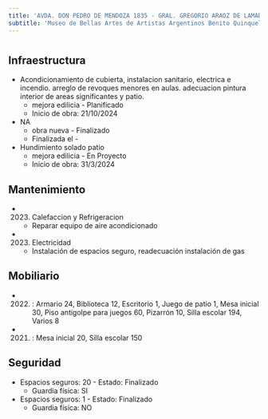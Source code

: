 ```yaml
---
title: 'AVDA. DON PEDRO DE MENDOZA 1835 - GRAL. GREGORIO ARAOZ DE LAMADRID 648'
subtitle: 'Museo de Bellas Artes de Artistas Argentinos Benito Quinquela Martin - EPC N° 09 BENITO QUINQUELA MARTIN - CENS N° 32 - CENOF CENTRO MUSEO QUINQUELA MARTIN - JII N° 01/04° BENITO QUINQUELA MARTIN'
---
```


#
## Infraestructura

* Acondicionamiento  de cubierta, instalacion sanitario, electrica e incendio. arreglo de revoques menores en aulas.  adecuacion pintura interior de areas significantes  y patio. 
    + mejora edilicia - Planificado 
    + Inicio de obra: 21/10/2024 


* NA 
    + obra nueva - Finalizado 
    + Finalizada el - 


* Hundimiento solado patio 
    + mejora edilicia - En Proyecto 
    + Inicio de obra: 31/3/2024 






## Mantenimiento

*  (2023) Calefaccion y Refrigeracion 
    + Reparar equipo de aire acondicionado

*  (2023) Electricidad 
    + Instalación de espacios seguro, readecuación instalación de gas





## Mobiliario

*  (2022) : Armario 24, Biblioteca 12, Escritorio 1, Juego de patio 1, Mesa inicial 30, Piso antigolpe para juegos 60, Pizarrón 10, Silla escolar 194, Varios 8 

*  (2021) : Mesa inicial 20, Silla escolar 150 





## Seguridad

*  Espacios seguros: 20 - Estado: Finalizado 
    + Guardia física: SI

*  Espacios seguros: 1 - Estado: Finalizado 
    + Guardia física: NO



